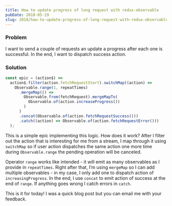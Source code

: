 ```yaml
---
title: How to update progress of long request with redux-observable
pubDate: 2018-05-19
slug: 2018/how-to-update-progress-of-long-request-with-redux-observable
---
```


### Problem

I want to send a couple of requests an update a progress after each one is successful. In the end, I want to dispatch success action.

### Solution

```jsx
const epic = (action$) =>
  action$.filter(action.fetchRequestStart).switchMap((action) =>
    Observable.range(1, repeatTimes)
      .mergeMap(() =>
        Observable.from(fetchRequest).mergeMapTo(
          Observable.of(action.increaseProgress())
        )
      )
      .concat(Observable.of(action.fetchRequestSuccess()))
      .catch((action) => Observable.of(action.fetchRequestError()))
  );
```

This is a simple epic implementing this logic. How does it work? After I filter out the action that is interesting for me from a stream, I map through it using `switchMap` so if user action dispatches the same action one more time during `Observable.range` the pending operation will be canceled.

Operator `range` works like intended - it will emit as many observables as I provide in `repeatTimes`. Right after that, I’m using `mergeMap` so I can add multiple observables - in my case, I only add one to dispatch action of `increasingProgress`. In the end, I use `concat` to emit action of success at the end of `range`. If anything goes wrong I catch errors in `catch`.

This is it for today! I was a quick blog post but you can email me with your feedback.
